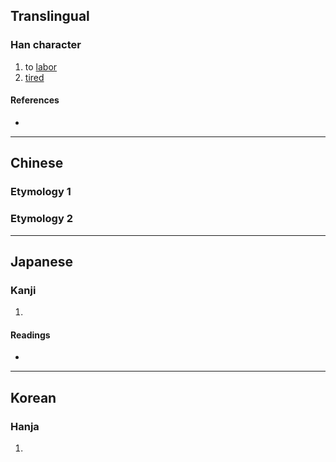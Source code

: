 {{character info}}
==Translingual==

===Han character===
{{Han char|rn=19|rad=力|as=08|sn=10|four=|canj=FUKS|ids=⿰卷力}}

# to [[labor]]
# [[tired]]

====References====
* {{Han ref|kx=0147.390|dkj=02366|dj=0333.040|hdz=10373.090|uh=52CC|ud=21196}}

----

==Chinese==

===Etymology 1===
{{zh-see|倦|v}}

===Etymology 2===
{{zh-see|勬|v}}

----

==Japanese==

===Kanji===
{{ja-kanji|grade=|rs=力08}}

# {{rfdef|ja|sort=力08}}

====Readings====
* {{ja-readings|on=けん, かん, げん|kun=つと-める, う-む}}

----

==Korean==

===Hanja===
{{ko-hanja|hangeul=권|rv=gwon|mr=kwŏn}}

# {{rfdef|ko|sort=力08}}
